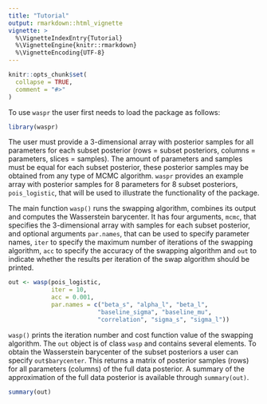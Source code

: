 ```yaml
---
title: "Tutorial"
output: rmarkdown::html_vignette
vignette: >
  %\VignetteIndexEntry{Tutorial}
  %\VignetteEngine{knitr::rmarkdown}
  %\VignetteEncoding{UTF-8}
---
```


```r
knitr::opts_chunk$set(
  collapse = TRUE,
  comment = "#>"
)
```

To use `waspr` the user first needs to load the package as follows:

```r
library(waspr)
```

The user must provide a 3-dimensional array with posterior samples for all
parameters for each subset posterior (rows = subset posteriors, columns =
parameters, slices = samples). The amount of parameters and samples must be
equal for each subset posterior, these posterior samples may be obtained from
any type of MCMC algorithm. `waspr` provides an example array with posterior
samples for 8 parameters for 8 subset posteriors, `pois_logistic`, that will be
used to illustrate the functionality of the package.

The main function `wasp()` runs the swapping algorithm, combines its output and
computes the Wasserstein barycenter. It has four arguments, `mcmc`, that
specifies the 3-dimensional array with samples for each subset posterior, and
optional arguments `par.names`, that can be used to specify parameter names,
`iter` to specify the maximum number of iterations of the swapping algorithm,
`acc` to specify the accuracy of the swapping algorithm and `out` to indicate
whether the results per iteration of the swap algorithm should be printed.

```r

out <- wasp(pois_logistic,
            iter = 10,
            acc = 0.001,
            par.names = c("beta_s", "alpha_l", "beta_l",
                         "baseline_sigma", "baseline_mu",
                         "correlation", "sigma_s", "sigma_l"))

```

`wasp()` prints the iteration number and cost function value of the swapping
algorithm. The `out` object is of class `wasp` and contains several elements. To
obtain the Wasserstein barycenter of the subset posteriors a user can specify
`out$barycenter`. This returns a matrix of posterior samples (rows) for all
parameters (columns) of the full data posterior. A summary of the approximation
of the full data posterior is available through `summary(out)`.

```r
summary(out)
```
